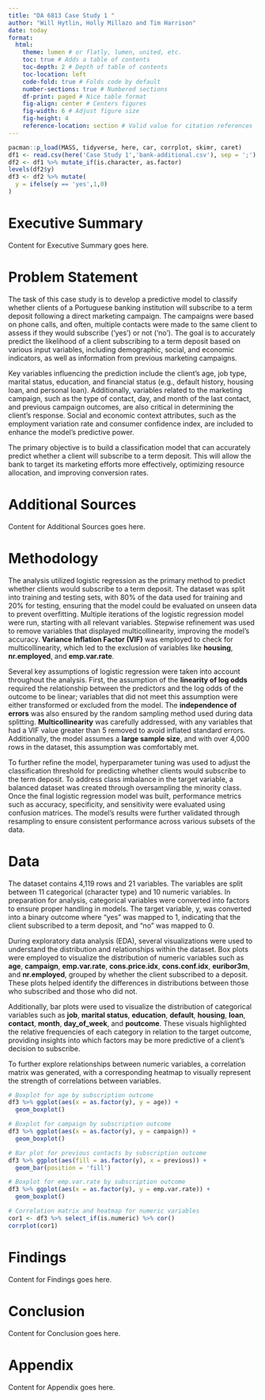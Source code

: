 ```yaml
---
title: "DA 6813 Case Study 1 "
author: "Will Hytlin, Holly Millazo and Tim Harrison"
date: today
format: 
  html:
    theme: lumen # or flatly, lumen, united, etc.
    toc: true # Adds a table of contents
    toc-depth: 2 # Depth of table of contents
    toc-location: left
    code-fold: true # Folds code by default
    number-sections: true # Numbered sections
    df-print: paged # Nice table format
    fig-align: center # Centers figures
    fig-width: 6 # Adjust figure size
    fig-height: 4
    reference-location: section # Valid value for citation references
---
```


```r
pacman::p_load(MASS, tidyverse, here, car, corrplot, skimr, caret)
df1 <- read.csv(here('Case Study 1','bank-additional.csv'), sep = ';')
df2 <- df1 %>% mutate_if(is.character, as.factor)
levels(df2$y)
df3 <- df2 %>% mutate(
  y = ifelse(y == 'yes',1,0)
)
```

# Executive Summary

<!-- 
Purpose: Provide a concise overview of the key findings and results of the analysis.
Instructions: Summarize the performance of the models (e.g., random forest, decision tree, logistic regression). Highlight the best-performing model and key insights regarding customer acquisition. Avoid technical details, focusing on high-level conclusions that decision-makers would care about.
-->

Content for Executive Summary goes here.

# Problem Statement

<!-- 
Purpose: Explain the problem that the study aims to solve.
Instructions: Clearly define the task at hand, which in this case is predicting customer acquisition. Outline the objectives and what solving this problem would mean for the company.
-->



The task of this case study is to develop a predictive model to classify whether clients of a Portuguese banking institution will subscribe to a term deposit following a direct marketing campaign. The campaigns were based on phone calls, and often, multiple contacts were made to the same client to assess if they would subscribe ('yes') or not ('no'). The goal is to accurately predict the likelihood of a client subscribing to a term deposit based on various input variables, including demographic, social, and economic indicators, as well as information from previous marketing campaigns.

Key variables influencing the prediction include the client's age, job type, marital status, education, and financial status (e.g., default history, housing loan, and personal loan). Additionally, variables related to the marketing campaign, such as the type of contact, day, and month of the last contact, and previous campaign outcomes, are also critical in determining the client’s response. Social and economic context attributes, such as the employment variation rate and consumer confidence index, are included to enhance the model's predictive power.

The primary objective is to build a classification model that can accurately predict whether a client will subscribe to a term deposit. This will allow the bank to target its marketing efforts more effectively, optimizing resource allocation, and improving conversion rates.

# Additional Sources

<!-- 
Purpose: Reference relevant literature or sources to support the analysis.
Instructions: Provide citations and key insights from sources relevant to the case study or the models used.
-->

Content for Additional Sources goes here.

# Methodology

<!-- 
Purpose: Describe the methods and processes used to conduct the analysis.
Instructions: Detail the models used and the reasoning behind them. Include specifics such as hyperparameter tuning, data splitting, and assumptions of each model.
-->

The analysis utilized logistic regression as the primary method to predict whether clients would subscribe to a term deposit. The dataset was split into training and testing sets, with 80% of the data used for training and 20% for testing, ensuring that the model could be evaluated on unseen data to prevent overfitting. Multiple iterations of the logistic regression model were run, starting with all relevant variables. Stepwise refinement was used to remove variables that displayed multicollinearity, improving the model's accuracy. **Variance Inflation Factor (VIF)** was employed to check for multicollinearity, which led to the exclusion of variables like **housing**, **nr.employed**, and **emp.var.rate**.

Several key assumptions of logistic regression were taken into account throughout the analysis. First, the assumption of the **linearity of log odds** required the relationship between the predictors and the log odds of the outcome to be linear; variables that did not meet this assumption were either transformed or excluded from the model. The **independence of errors** was also ensured by the random sampling method used during data splitting. **Multicollinearity** was carefully addressed, with any variables that had a VIF value greater than 5 removed to avoid inflated standard errors. Additionally, the model assumes a **large sample size**, and with over 4,000 rows in the dataset, this assumption was comfortably met.

To further refine the model, hyperparameter tuning was used to adjust the classification threshold for predicting whether clients would subscribe to the term deposit. To address class imbalance in the target variable, a balanced dataset was created through oversampling the minority class. Once the final logistic regression model was built, performance metrics such as accuracy, specificity, and sensitivity were evaluated using confusion matrices. The model’s results were further validated through resampling to ensure consistent performance across various subsets of the data.

# Data

<!-- 
Purpose: Explain the data used in the analysis and any preprocessing steps.
Instructions: Provide an overview of the dataset, variables, and any cleaning steps or transformations made. Mention variables used or excluded and why.
-->

The dataset contains 4,119 rows and 21 variables. The variables are split between 11 categorical (character type) and 10 numeric variables. In preparation for analysis, categorical variables were converted into factors to ensure proper handling in models. The target variable, y, was converted into a binary outcome where "yes" was mapped to 1, indicating that the client subscribed to a term deposit, and "no" was mapped to 0.

During exploratory data analysis (EDA), several visualizations were used to understand the distribution and relationships within the dataset. Box plots were employed to visualize the distribution of numeric variables such as **age**, **campaign**, **emp.var.rate**, **cons.price.idx**, **cons.conf.idx**, **euribor3m**, and **nr.employed**, grouped by whether the client subscribed to a deposit. These plots helped identify the differences in distributions between those who subscribed and those who did not.

Additionally, bar plots were used to visualize the distribution of categorical variables such as **job**, **marital status**, **education**, **default**, **housing**, **loan**, **contact**, **month**, **day_of_week**, and **poutcome**. These visuals highlighted the relative frequencies of each category in relation to the target outcome, providing insights into which factors may be more predictive of a client's decision to subscribe.

To further explore relationships between numeric variables, a correlation matrix was generated, with a corresponding heatmap to visually represent the strength of correlations between variables.
```r
# Boxplot for age by subscription outcome
df3 %>% ggplot(aes(x = as.factor(y), y = age)) +
  geom_boxplot()

# Boxplot for campaign by subscription outcome
df3 %>% ggplot(aes(x = as.factor(y), y = campaign)) +
  geom_boxplot()

# Bar plot for previous contacts by subscription outcome
df3 %>% ggplot(aes(fill = as.factor(y), x = previous)) +
  geom_bar(position = 'fill')

# Boxplot for emp.var.rate by subscription outcome
df3 %>% ggplot(aes(x = as.factor(y), y = emp.var.rate)) +
  geom_boxplot()

# Correlation matrix and heatmap for numeric variables
cor1 <- df3 %>% select_if(is.numeric) %>% cor()
corrplot(cor1)
```

# Findings

<!-- 
Purpose: Present the results of the analysis.
Instructions: Report accuracy rates and compare the performance of models. Discuss significant variables or interactions discovered.
-->

Content for Findings goes here.

# Conclusion

<!-- 
Purpose: Summarize the key takeaways and provide actionable recommendations.
Instructions: Conclude with the most important findings and offer suggestions for further analysis or improvements.
-->

Content for Conclusion goes here.

# Appendix

<!-- 
Purpose: Include supplementary material or detailed technical results.
Instructions: Provide code snippets, detailed model output, and data summaries.
-->

Content for Appendix goes here.
